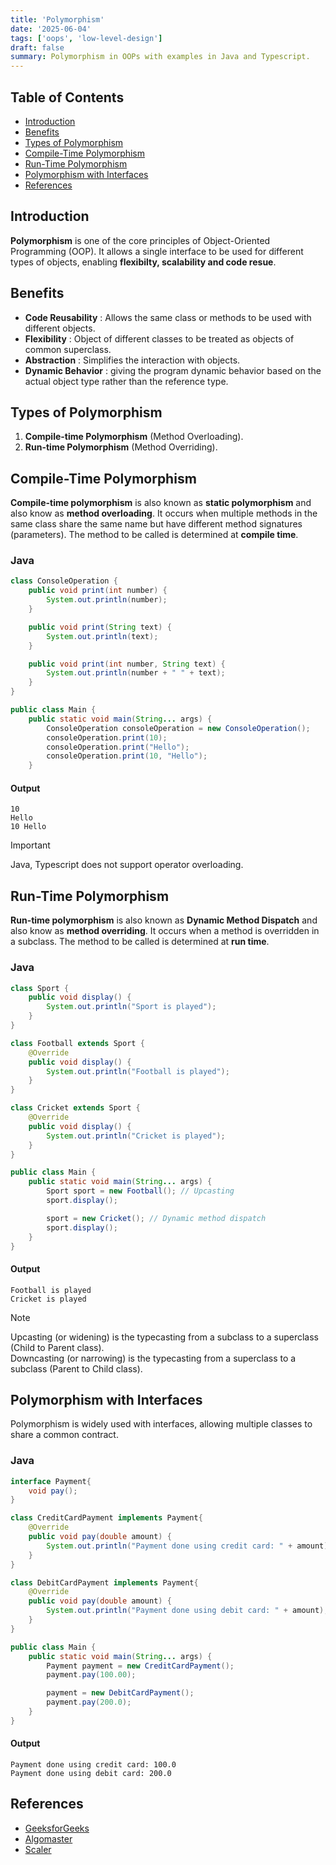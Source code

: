 ```yaml
---
title: 'Polymorphism'
date: '2025-06-04'
tags: ['oops', 'low-level-design']
draft: false
summary: Polymorphism in OOPs with examples in Java and Typescript.
---
```


## Table of Contents

- [Introduction](#introduction)
- [Benefits](#benefits)
- [Types of Polymorphism](#types-of-polymorphism)
- [Compile-Time Polymorphism](#compile-time-polymorphism)
- [Run-Time Polymorphism](#run-time-polymorphism)
- [Polymorphism with Interfaces](#polymorphism-with-interfaces)
- [References](#references)

## Introduction

**Polymorphism** is one of the core principles of Object-Oriented Programming (OOP).
It allows a single interface to be used for different types of objects, enabling **flexibilty,
scalability and code resue**.

## Benefits

- **Code Reusability** : Allows the same class or methods to be used with different objects.
- **Flexibility** : Object of different classes to be treated as objects of common superclass.
- **Abstraction** : Simplifies the interaction with objects.
- **Dynamic Behavior** : giving the program dynamic behavior based on the actual object type rather than the reference type.

## Types of Polymorphism

1. **Compile-time Polymorphism** (Method Overloading).
2. **Run-time Polymorphism** (Method Overriding).

## Compile-Time Polymorphism

**Compile-time polymorphism** is also known as **static polymorphism** and also know as **method overloading**.
It occurs when multiple methods in the same class share the same name but have different method signatures (parameters). The method to be called is determined at **compile time**.

### Java

```java
class ConsoleOperation {
    public void print(int number) {
        System.out.println(number);
    }

    public void print(String text) {
        System.out.println(text);
    }

    public void print(int number, String text) {
        System.out.println(number + " " + text);
    }
}

public class Main {
    public static void main(String... args) {
        ConsoleOperation consoleOperation = new ConsoleOperation();
        consoleOperation.print(10);
        consoleOperation.print("Hello");
        consoleOperation.print(10, "Hello");
    }
```

#### Output

```
10
Hello
10 Hello
```

> [!IMPORTANT]
> Java, Typescript does not support operator overloading.

## Run-Time Polymorphism

**Run-time polymorphism** is also known as **Dynamic Method Dispatch** and also know as **method overriding**.
It occurs when a method is overridden in a subclass. The method to be called is determined at **run time**.

### Java

```java
class Sport {
    public void display() {
        System.out.println("Sport is played");
    }
}

class Football extends Sport {
    @Override
    public void display() {
        System.out.println("Football is played");
    }
}

class Cricket extends Sport {
    @Override
    public void display() {
        System.out.println("Cricket is played");
    }
}

public class Main {
    public static void main(String... args) {
        Sport sport = new Football(); // Upcasting
        sport.display();

        sport = new Cricket(); // Dynamic method dispatch
        sport.display();
    }
}
```

#### Output

```
Football is played
Cricket is played
```

> [!NOTE]
> Upcasting (or widening) is the typecasting from a subclass to a superclass (Child to Parent class). <br/>Downcasting (or narrowing) is the typecasting from a superclass to a subclass (Parent to Child class).

## Polymorphism with Interfaces

Polymorphism is widely used with interfaces, allowing multiple classes to share a common contract.

### Java

```java
interface Payment{
    void pay();
}

class CreditCardPayment implements Payment{
    @Override
    public void pay(double amount) {
        System.out.println("Payment done using credit card: " + amount);
    }
}

class DebitCardPayment implements Payment{
    @Override
    public void pay(double amount) {
        System.out.println("Payment done using debit card: " + amount);
    }
}

public class Main {
    public static void main(String... args) {
        Payment payment = new CreditCardPayment();
        payment.pay(100.00);

        payment = new DebitCardPayment();
        payment.pay(200.0);
    }
}


```

#### Output

```
Payment done using credit card: 100.0
Payment done using debit card: 200.0
```

## References

- [GeeksforGeeks](https://www.geeksforgeeks.org/polymorphism-in-java/)
- [Algomaster](https://github.com/ashishps1/awesome-low-level-design/tree/main/oop/java/polymorphism)
- [Scaler](https://www.scaler.com/topics/upcasting-and-downcasting-in-java/)
